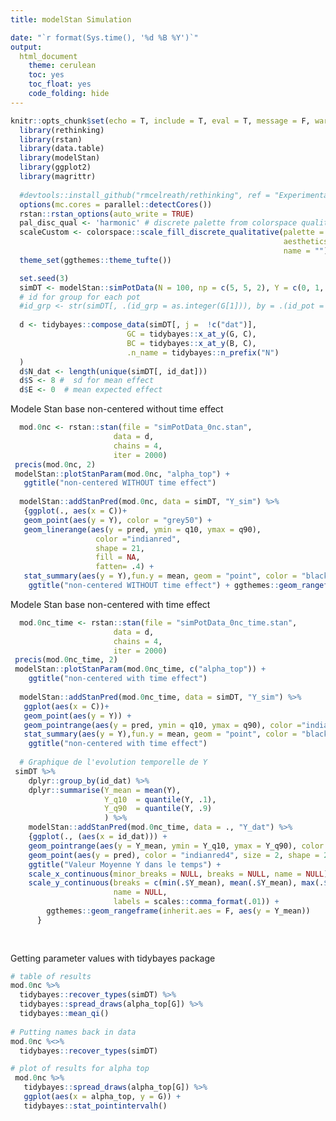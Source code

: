 ```yaml
---
title: modelStan Simulation

date: "`r format(Sys.time(), '%d %B %Y')`"
output:
  html_document
    theme: cerulean
    toc: yes
    toc_float: yes
    code_folding: hide
---
```


```r
knitr::opts_chunk$set(echo = T, include = T, eval = T, message = F, warning = F, fig.asp = 0.4, fig.path = 'Figs/')
  library(rethinking)
  library(rstan)
  library(data.table)
  library(modelStan)
  library(ggplot2)
  library(magrittr)
  
  #devtools::install_github("rmcelreath/rethinking", ref = "Experimental")
  options(mc.cores = parallel::detectCores())
  rstan::rstan_options(auto_write = TRUE)
  pal_disc_qual <- 'harmonic' # discrete palette from colorspace qualitative
  scaleCustom <- colorspace::scale_fill_discrete_qualitative(palette = pal_disc_qual,
                                                             aesthetics = c('color', 'fill'),
                                                             name = "")
  theme_set(ggthemes::theme_tufte())
```


```r
  set.seed(3)
  simDT <- modelStan::simPotData(N = 100, np = c(5, 5, 2), Y = c(0, 1, 3), sigma = c(.5, .5, .5), sigma_g = c(.1, .1, .1))
  # id for group for each pot
  #id_grp <- str(simDT[, .(id_grp = as.integer(G[1])), by = .(id_pot = as.integer(C))][, id_grp])
  
  d <- tidybayes::compose_data(simDT[, j =  !c("dat")],
                          GC = tidybayes::x_at_y(G, C),
                          BC = tidybayes::x_at_y(B, C),
                          .n_name = tidybayes::n_prefix("N")
  )
  d$N_dat <- length(unique(simDT[, id_dat]))
  d$S <- 8 #  sd for mean effect 
  d$E <- 0  # mean expected effect
```


Modele Stan base non-centered without time effect

```r
  mod.0nc <- rstan::stan(file = "simPotData_0nc.stan",
                       data = d,
                       chains = 4,
                       iter = 2000)
 precis(mod.0nc, 2)
 modelStan::plotStanParam(mod.0nc, "alpha_top") +
   ggtitle("non-centered WITHOUT time effect")
 
  modelStan::addStanPred(mod.0nc, data = simDT, "Y_sim") %>% 
   {ggplot(., aes(x = C))+ 
   geom_point(aes(y = Y), color = "grey50") +
   geom_linerange(aes(y = pred, ymin = q10, ymax = q90),
                   color ="indianred",
                   shape = 21,
                   fill = NA,
                   fatten= .4) +
   stat_summary(aes(y = Y),fun.y = mean, geom = "point", color = "black", size = 3) +
    ggtitle("non-centered WITHOUT time effect") + ggthemes::geom_rangeframe(aes(y = Y))}
```


Modele Stan base non-centered with time effect

```r
  mod.0nc_time <- rstan::stan(file = "simPotData_0nc_time.stan",
                       data = d,
                       chains = 4,
                       iter = 2000)
 precis(mod.0nc_time, 2)
 modelStan::plotStanParam(mod.0nc_time, c("alpha_top")) +
    ggtitle("non-centered with time effect")
 
  modelStan::addStanPred(mod.0nc_time, data = simDT, "Y_sim") %>% 
   ggplot(aes(x = C))+ 
   geom_point(aes(y = Y)) +
   geom_pointrange(aes(y = pred, ymin = q10, ymax = q90), color ="indianred", shape = 21, fill = NA) +
   stat_summary(aes(y = Y),fun.y = mean, geom = "point", color = "black", size = 3) +
    ggtitle("non-centered with time effect")
  
  # Graphique de l'evolution temporelle de Y
 simDT %>% 
    dplyr::group_by(id_dat) %>% 
    dplyr::summarise(Y_mean = mean(Y),
                     Y_q10  = quantile(Y, .1),
                     Y_q90  = quantile(Y, .9)
                     ) %>% 
    modelStan::addStanPred(mod.0nc_time, data = ., "Y_dat") %>% 
    {ggplot(., (aes(x = id_dat))) +
    geom_pointrange(aes(y = Y_mean, ymin = Y_q10, ymax = Y_q90), color = "grey80", fatten  = .3) +
    geom_point(aes(y = pred), color = "indianred4", size = 2, shape = 21) +
    ggtitle("Valeur Moyenne Y dans le temps") +
    scale_x_continuous(minor_breaks = NULL, breaks = NULL, name = NULL) +
    scale_y_continuous(breaks = c(min(.$Y_mean), mean(.$Y_mean), max(.$Y_mean)),
                       name = NULL,
                       labels = scales::comma_format(.01)) +
        ggthemes::geom_rangeframe(inherit.aes = F, aes(y = Y_mean))
      }
   
    
```

Getting parameter values with tidybayes package

```r
# table of results  
mod.0nc %>% 
  tidybayes::recover_types(simDT) %>% 
  tidybayes::spread_draws(alpha_top[G]) %>% 
  tidybayes::mean_qi()
  
# Putting names back in data  
mod.0nc %<>% 
  tidybayes::recover_types(simDT)

# plot of results for alpha top
 mod.0nc %>% 
   tidybayes::spread_draws(alpha_top[G]) %>% 
   ggplot(aes(x = alpha_top, y = G)) +
   tidybayes::stat_pointintervalh()
```

